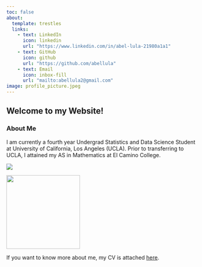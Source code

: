 ```yaml
---
toc: false
about:
  template: trestles
  links:
    - text: LinkedIn
      icon: linkedin
      url: "https://www.linkedin.com/in/abel-lula-21980a1a1"
    - text: GitHub
      icon: github
      url: "https://github.com/abellula"
    - text: Email
      icon: inbox-fill
      url: "mailto:abellula2@gmail.com"
image: profile_picture.jpeg
---
```


## Welcome to my Website!
### About Me

I am currently a fourth year Undergrad Statistics and Data Science Student at University of California, Los Angeles (UCLA). Prior to transferring to UCLA, I attained my AS in Mathematics at El Camino College. 

::: {layout-ncol=2}
![](UCLA_logo.jpeg)

![](ECC_logo.jpeg){height=2in}
:::

If you want to know more about me, my CV is attached [here](/docs/CV/CV.pdf "CV").


